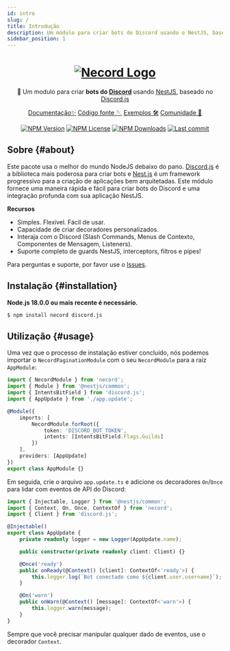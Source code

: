 ```yaml
---
id: intro
slug: /
title: Introdução
description: Um módulo para criar bots do Discord usando o NestJS, baseado no Discord.js.
sidebar_position: 1
---
```


<div align="center">
	<h1>
		<a href="#"><img src="https://necord.org/img/logo.png" alt="Necord Logo" /></a>
	</h1>
	🤖 Um modulo para criar <b>bots do <a href="https://discord.com/">Discord</a></b> usando <a href="https://nestjs.com">NestJS</a>, baseado no
	<a href="https://discord.js.org/">Discord.js</a>

<p style={{ display: 'flex', justifyContent: 'center', gap: '1.5rem' }}>
	<a href="https://necord.org">Documentação✨</a>
	<a href="https://github.com/necordjs/necord">Código fonte 🪡</a>
	<a href="https://github.com/necordjs/samples">Exemplos 🛠️</a>
	<a href="https://discord.gg/mcBYvMTnwP">Comunidade 💬</a>
</p>
</div>

<p align="center">
	<a href='https://img.shields.io/npm/v/necord'><img src="https://img.shields.io/npm/v/necord" alt="NPM Version" /></a>
	<a href='https://img.shields.io/npm/l/necord'><img src="https://img.shields.io/npm/l/necord" alt="NPM License" /></a>
	<a href='https://img.shields.io/npm/dm/necord'><img src="https://img.shields.io/npm/dm/necord" alt="NPM Downloads" /></a>
	<a href='https://img.shields.io/github/last-commit/necordjs/necord'><img
		src="https://img.shields.io/github/last-commit/SocketSomeone/necord" alt="Last commit" /></a>
</p>

## Sobre {#about}

Este pacote usa o melhor do mundo NodeJS debaixo do pano. [Discord.js](https://github.com/discordjs/discord.js) é a biblioteca
mais poderosa para criar bots e [Nest.js](https://github.com/nestjs) é um framework progressivo para a criação de aplicações bem arquitetadas.
Este módulo fornece uma maneira rápida e fácil para criar bots do Discord e uma integração profunda com sua aplicação NestJS.

**Recursos**

- Simples. Flexível. Fácil de usar.
- Capacidade de criar decoradores personalizados.
- Interaja com o Discord (Slash Commands, Menus de Contexto, Componentes de Mensagem, Listeners).
- Suporte completo de guards NestJS, interceptors, filtros e pipes!

Para perguntas e suporte, por favor use
o [Issues](https://github.com/necordjs/necord/issues/new?assignees=&labels=question&template=question.yml).

## Instalação {#installation}

**Node.js 18.0.0 ou mais recente é necessário.**

```bash npm2yarn
$ npm install necord discord.js
```

## Utilização {#usage}

Uma vez que o processo de instalação estiver concluído, nós podemos importar o `NecordPaginationModule` com o seu `NecordModule` para a raiz `AppModule`:

```typescript title="src/app.module.ts"
import { NecordModule } from 'necord';
import { Module } from '@nestjs/common';
import { IntentsBitField } from 'discord.js';
import { AppUpdate } from './app.update';

@Module({
    imports: [
        NecordModule.forRoot({
            token: 'DISCORD_BOT_TOKEN',
            intents: [IntentsBitField.Flags.Guilds]
        })
    ],
    providers: [AppUpdate]
})
export class AppModule {}
```

Em seguida, crie o arquivo `app.update.ts` e adicione os decoradores `On`/`Once` para lidar com eventos de API do Discord:

```typescript title="src/app.update.ts"
import { Injectable, Logger } from '@nestjs/common';
import { Context, On, Once, ContextOf } from 'necord';
import { Client } from 'discord.js';

@Injectable()
export class AppUpdate {
    private readonly logger = new Logger(AppUpdate.name);

    public constructor(private readonly client: Client) {}

    @Once('ready')
    public onReady(@Context() [client]: ContextOf<'ready'>) {
        this.logger.log(`Bot conectado como ${client.user.username}`);
    }

    @On('warn')
    public onWarn(@Context() [message]: ContextOf<'warn'>) {
        this.logger.warn(message);
    }
}
```

Sempre que você precisar manipular qualquer dado de eventos, use o decorador `Context`.
